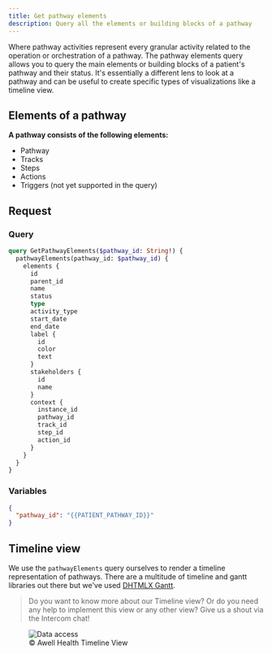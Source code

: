 ```yaml
---
title: Get pathway elements
description: Query all the elements or building blocks of a pathway
---
```


Where pathway activities represent every granular activity related to the operation or orchestration of a pathway. The pathway elements query allows you to query the main elements or building blocks of a patient's pathway and their status. It's essentially a different lens to look at a pathway and can be useful to create specific types of visualizations like a timeline view.

## Elements of a pathway

**A pathway consists of the following elements:**

- Pathway
- Tracks
- Steps
- Actions
- Triggers (not yet supported in the query)

## Request

### Query

```graphql
query GetPathwayElements($pathway_id: String!) {
  pathwayElements(pathway_id: $pathway_id) {
    elements {
      id
      parent_id
      name
      status
      type
      activity_type
      start_date
      end_date
      label {
        id
        color
        text
      }
      stakeholders {
        id
        name
      }
      context {
        instance_id
        pathway_id
        track_id
        step_id
        action_id
      }
    }
  }
}
```

### Variables

```json
{
  "pathway_id": "{{PATIENT_PATHWAY_ID}}"
}
```

## Timeline view

We use the `pathwayElements` query ourselves to render a timeline representation of pathways. There are a multitude of timeline and gantt libraries out there but we've used [DHTMLX Gantt](https://dhtmlx.com/docs/products/dhtmlxGantt/).

> Do you want to know more about our Timeline view? Or do you need any help to implement this view or any other view? Give us a shout via the Intercom chat!

<figure className="w-full flex flex-col justify-center text-center">
  <img
    src="https://res.cloudinary.com/da7x4rzl4/image/upload/v1651756063/Developer%20portal/timeline_view.png"
    alt="Data access"
    className="w-full mx-auto dark:rounded-lg dark:p-2 dark:bg-white"
  />
  <figcaption className="dark:text-slate-400 pt-1">
    © Awell Health Timeline View
  </figcaption>
</figure>
